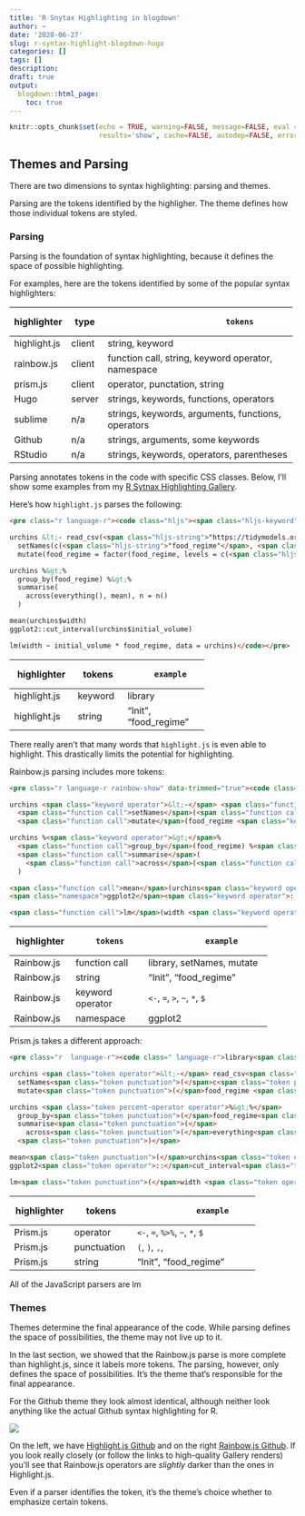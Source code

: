 ```yaml
---
title: 'R Snytax Highlighting in blogdown'
author: ~
date: '2020-06-27'
slug: r-syntax-highlight-blogdown-hugo
categories: []
tags: []
description:
draft: true
output:
  blogdown::html_page:
    toc: true
---
```


```r
knitr::opts_chunk$set(echo = TRUE, warning=FALSE, message=FALSE, eval = FALSE,
                      results='show', cache=FALSE, autodep=FALSE, error = TRUE)
```

## Themes and Parsing

There are two dimensions to syntax highlighting: parsing and themes.

Parsing are the tokens identified by the highligher. The theme defines
how those individual tokens are styled.

### Parsing

Parsing is the foundation of syntax highlighting, because it defines the space
of possible highlighting.

For examples,
here are the tokens identified by some of the popular syntax highlighters:

+--------------+--------+----------------------------------------------------+
| highlighter  |  type  |                       tokens                       |
+==============+========+====================================================+
| highlight.js | client | string,                                            |
|              |        | keyword                                            |
+--------------+--------+----------------------------------------------------+
| rainbow.js   | client | function call, string, keyword operator, namespace |
+--------------+--------+----------------------------------------------------+
| prism.js     | client | operator, punctation, string                       |
+--------------+--------+----------------------------------------------------+
| Hugo         | server | strings,                                           |
|              |        | keywords,                                          |
|              |        | functions,                                         |
|              |        | operators                                          |
+--------------+--------+----------------------------------------------------+
| sublime      | n/a    | strings,                                           |
|              |        | keywords,                                          |
|              |        | arguments,                                         |
|              |        | functions,                                         |
|              |        | operators                                          |
|              |        |                                                    |
+--------------+--------+----------------------------------------------------+
| Github       | n/a    | strings,                                           |
|              |        | arguments,                                         |
|              |        | some keywords                                      |
+--------------+--------+----------------------------------------------------+
| RStudio      | n/a    | strings,                                           |
|              |        | keywords,                                          |
|              |        | operators,                                         |
|              |        | parentheses                                        |
+--------------+--------+----------------------------------------------------+

Parsing annotates tokens in the code with specific CSS classes. Below,
I'll show some examples from my [R Sytnax Highlighting Gallery](/projects/r-syntax-highlighting-gallery).

Here's how `highlight.js` parses the following:

```html
<pre class="r language-r"><code class="hljs"><span class="hljs-keyword">library</span>(tidyverse)

urchins &lt;- read_csv(<span class="hljs-string">"https://tidymodels.org/start/models/urchins.csv"</span>) %&gt;%
  setNames(c(<span class="hljs-string">"food_regime"</span>, <span class="hljs-string">"initial_volume"</span>, <span class="hljs-string">"width"</span>)) %&gt;%
  mutate(food_regime = factor(food_regime, levels = c(<span class="hljs-string">"Init"</span>, <span class="hljs-string">"Low"</span>, <span class="hljs-string">"High"</span>)))

urchins %&gt;%
  group_by(food_regime) %&gt;%
  summarise(
    across(everything(), mean), n = n()
  )

mean(urchins$width)
ggplot2::cut_interval(urchins$initial_volume)

lm(width ~ initial_volume * food_regime, data = urchins)</code></pre>
```

+--------------+---------+-----------------------+
| highlighter  |  tokens |        example        |
+==============+=========+=======================+
| highlight.js | keyword | library               |
+--------------+---------+-----------------------+
| highlight.js | string  | "Init", "food_regime" |
+--------------+---------+-----------------------+

There really aren't that many words that `highlight.js` is even able to
highlight. This drastically limits the potential for highlighting.


Rainbow.js parsing includes more tokens:
```html
<pre class="r language-r rainbow-show" data-trimmed="true"><code class="rainbow rainbow-show"><span class="function call">library</span>(tidyverse)

urchins <span class="keyword operator">&lt;-</span> <span class="function call">read_csv</span>(<span class="string">"https://tidymodels.org/start/models/urchins.csv"</span>) %<span class="keyword operator">&gt;</span>%
  <span class="function call">setNames</span>(<span class="function call">c</span>(<span class="string">"food_regime"</span>, <span class="string">"initial_volume"</span>, <span class="string">"width"</span>)) %<span class="keyword operator">&gt;</span>%
  <span class="function call">mutate</span>(food_regime <span class="keyword operator">=</span> <span class="function call">factor</span>(food_regime, levels <span class="keyword operator">=</span> <span class="function call">c</span>(<span class="string">"Init"</span>, <span class="string">"Low"</span>, <span class="string">"High"</span>)))

urchins %<span class="keyword operator">&gt;</span>%
  <span class="function call">group_by</span>(food_regime) %<span class="keyword operator">&gt;</span>%
  <span class="function call">summarise</span>(
    <span class="function call">across</span>(<span class="function call">everything</span>(), mean), n <span class="keyword operator">=</span> <span class="function call">n</span>()
  )

<span class="function call">mean</span>(urchins<span class="keyword operator">$</span>width)
<span class="namespace">ggplot2</span><span class="keyword operator">::</span><span class="function call">cut_interval</span>(urchins<span class="keyword operator">$</span>initial_volume)

<span class="function call">lm</span>(width <span class="keyword operator">~</span> initial_volume <span class="keyword operator">*</span> food_regime, data <span class="keyword operator">=</span> urchins)</code><div class="preloader"><div></div><div></div><div></div><div></div><div></div><div></div><div></div></div></pre>```
```

+-------------+------------------+-------------------------------+
| highlighter |      tokens      |            example            |
+=============+==================+===============================+
| Rainbow.js  | function call    | library, setNames, mutate     |
+-------------+------------------+-------------------------------+
| Rainbow.js  | string           | "Init", "food_regime"         |
+-------------+------------------+-------------------------------+
| Rainbow.js  | keyword operator | `<-`, `=`, `>`, `~`, `*`, `$` |
+-------------+------------------+-------------------------------+
| Rainbow.js  | namespace        | ggplot2                       |
+-------------+------------------+-------------------------------+

Prism.js takes a different approach:

```html
<pre class="r  language-r"><code class=" language-r">library<span class="token punctuation">(</span>tidyverse<span class="token punctuation">)</span>

urchins <span class="token operator">&lt;-</span> read_csv<span class="token punctuation">(</span><span class="token string">"https://tidymodels.org/start/models/urchins.csv"</span><span class="token punctuation">)</span> <span class="token percent-operator operator">%&gt;%</span>
  setNames<span class="token punctuation">(</span>c<span class="token punctuation">(</span><span class="token string">"food_regime"</span><span class="token punctuation">,</span> <span class="token string">"initial_volume"</span><span class="token punctuation">,</span> <span class="token string">"width"</span><span class="token punctuation">)</span><span class="token punctuation">)</span> <span class="token percent-operator operator">%&gt;%</span>
  mutate<span class="token punctuation">(</span>food_regime <span class="token operator">=</span> factor<span class="token punctuation">(</span>food_regime<span class="token punctuation">,</span> levels <span class="token operator">=</span> c<span class="token punctuation">(</span><span class="token string">"Init"</span><span class="token punctuation">,</span> <span class="token string">"Low"</span><span class="token punctuation">,</span> <span class="token string">"High"</span><span class="token punctuation">)</span><span class="token punctuation">)</span><span class="token punctuation">)</span>

urchins <span class="token percent-operator operator">%&gt;%</span>
  group_by<span class="token punctuation">(</span>food_regime<span class="token punctuation">)</span> <span class="token percent-operator operator">%&gt;%</span>
  summarise<span class="token punctuation">(</span>
    across<span class="token punctuation">(</span>everything<span class="token punctuation">(</span><span class="token punctuation">)</span><span class="token punctuation">,</span> mean<span class="token punctuation">)</span><span class="token punctuation">,</span> n <span class="token operator">=</span> n<span class="token punctuation">(</span><span class="token punctuation">)</span>
  <span class="token punctuation">)</span>

mean<span class="token punctuation">(</span>urchins<span class="token operator">$</span>width<span class="token punctuation">)</span>
ggplot2<span class="token operator">::</span>cut_interval<span class="token punctuation">(</span>urchins<span class="token operator">$</span>initial_volume<span class="token punctuation">)</span>

lm<span class="token punctuation">(</span>width <span class="token operator">~</span> initial_volume <span class="token operator">*</span> food_regime<span class="token punctuation">,</span> data <span class="token operator">=</span> urchins<span class="token punctuation">)</span></code></pre>
```

+-------------+-------------+---------------------------------+
| highlighter |    tokens   |             example             |
+=============+=============+=================================+
| Prism.js    | operator    | `<-`, `=`, `%>%`, `~`, `*`, `$` |
+-------------+-------------+---------------------------------+
| Prism.js    | punctuation | `(`, `)`, `,`,                  |
+-------------+-------------+---------------------------------+
| Prism.js    | string      | "Init", "food_regime"           |
+-------------+-------------+---------------------------------+

All of the JavaScript parsers are lm

### Themes

Themes determine the final appearance of the code. While parsing defines
the space of possibilities, the theme may not live up to it.

In the last section, we showed that the Rainbow.js parse is more complete
than highlight.js, since it labels more tokens. The parsing, however,
only defines the space of possibilities. It's the theme that's responsible
for the final appearance.

For the Github theme they look almost identical, although neither look anything
like the actual Github syntax highlighting for R.

![](highlightjs-rainbowjs.svg)

On the left, we have [Highlight.js Github](/projects/r-syntax-highlighting-gallery/highlight.js-github/)
and on the right [Rainbow.js Github](/projects/r-syntax-highlighting-gallery/rainbow-github/).
If you look really closely (or follow the links to high-quality Gallery renders)
you'll see that Rainbow.js operators are _slightly_ darker than the ones in
Highlight.js.

Even if a parser identifies the token, it's the theme's choice whether to
emphasize certain tokens.
